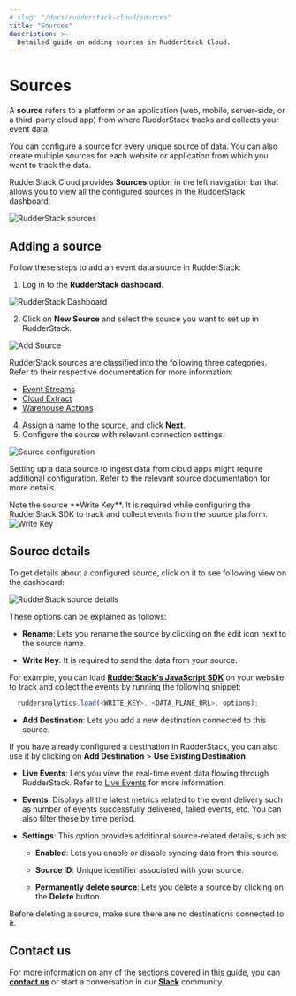```yaml
---
# slug: "/docs/rudderstack-cloud/sources"
title: "Sources"
description: >-
  Detailed guide on adding sources in RudderStack Cloud.
---
```


# Sources

A **source** refers to a platform or an application (web, mobile, server-side, or a third-party cloud app) from where RudderStack tracks and collects your event data.

<div class="infoBlock">

  You can configure a source for every unique source of data. You can also create multiple sources for each website or application from which you want to track the data.
</div>

RudderStack Cloud provides **Sources** option in the left navigation bar that allows you to view all the configured sources in the RudderStack dashboard:

<img src="../assets/general/rudderstack-sources.png" alt="RudderStack sources" />

## Adding a source

Follow these steps to add an event data source in RudderStack:

1. Log in to the **RudderStack dashboard**.

<img src="../assets/general/connections-dashboard.png" alt="RudderStack Dashboard" />

2. Click on **New Source** and select the source you want to set up in RudderStack.

<img src="../assets/2 (30).png" alt="Add Source" />

<div class="successBlock">

  RudderStack sources are classified into the following three
  categories. Refer to their respective documentation for more information:
  <ul>
    <li>
      <a href="https://rudderstack.com/docs/stream-sources/">Event Streams</a>
    </li>
    <li>
      <a href="https://rudderstack.com/docs/cloud-extract-sources/">Cloud Extract</a>
    </li>
    <li>
      <a href="https://rudderstack.com/docs/warehouse-actions/">Warehouse Actions</a>
    </li>
  </ul>
</div>

4. Assign a name to the source, and click **Next**.
5. Configure the source with relevant connection settings.

<img src="../assets/general/source-configure.png" alt="Source configuration" />

<div class="warningBlock">

  Setting up a data source to ingest data from cloud apps might require
  additional configuration. Refer to the relevant source documentation for
  more details.
</div>

<div class="infoBlock">
  Note the source **Write Key**. It is required while configuring the RudderStack SDK to track and collect events from the source platform.
</div>

<img src="../assets/latest.png" alt="Write Key" />

## Source details

To get details about a configured source, click on it to see following view on the dashboard:

<img src="../assets/general/rudderstack-source-details.png" alt="RudderStack source details" />

These options can be explained as follows:

- **Rename**: Lets you rename the source by clicking on the edit icon next to the source name.

- **Write Key**: It is required to send the data from your source.

For example, you can load [**RudderStack's JavaScript SDK**](https://rudderstack.com/docs/stream-sources/rudderstack-sdk-integration-guides/rudderstack-javascript-sdk/) on your website to track and collect the events by running the following snippet:

```javascript
  rudderanalytics.load(<WRITE_KEY>, <DATA_PLANE_URL>, options);
```

- **Add Destination**: Lets you add a new destination connected to this source.

<div class="infoBlock">

If you have already configured a destination in RudderStack, you can also use it by clicking on **Add Destination** > **Use Existing Destination**.
</div>

- **Live Events**: Lets you view the real-time event data flowing through RudderStack. Refer to [Live Events](https://www.rudderstack.com/docs/rudderstack-cloud/live-events/) for more information.

- **Events**: Displays all the latest metrics related to the event delivery such as number of events successfully delivered, failed events, etc. You can also filter these by time period.

- **Settings**: This option provides additional source-related details, such as:  

  - **Enabled**: Lets you enable or disable syncing data from this source.

  - **Source ID**: Unique identifier associated with your source.

  - **Permanently delete source**: Lets you delete a source by clicking on the **Delete** button.

<div class="warningBlock">

Before deleting a source, make sure there are no destinations connected to it.
</div>

## Contact us

For more information on any of the sections covered in this guide, you can [**contact us**](mailto:%20docs@rudderstack.com) or start a conversation in our [**Slack**](https://rudderstack.com/join-rudderstack-slack-community) community.
